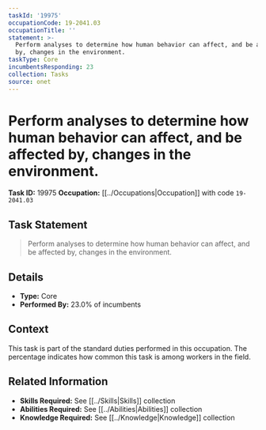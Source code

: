 ```yaml
---
taskId: '19975'
occupationCode: 19-2041.03
occupationTitle: ''
statement: >-
  Perform analyses to determine how human behavior can affect, and be affected
  by, changes in the environment.
taskType: Core
incumbentsResponding: 23
collection: Tasks
source: onet
---
```

# Perform analyses to determine how human behavior can affect, and be affected by, changes in the environment.

**Task ID:** 19975
**Occupation:** [[../Occupations|Occupation]] with code `19-2041.03`

## Task Statement

> Perform analyses to determine how human behavior can affect, and be affected by, changes in the environment.

## Details

- **Type:** Core
- **Performed By:** 23.0% of incumbents

## Context

This task is part of the standard duties performed in this occupation. The percentage indicates how common this task is among workers in the field.

## Related Information

- **Skills Required:** See [[../Skills|Skills]] collection
- **Abilities Required:** See [[../Abilities|Abilities]] collection
- **Knowledge Required:** See [[../Knowledge|Knowledge]] collection
